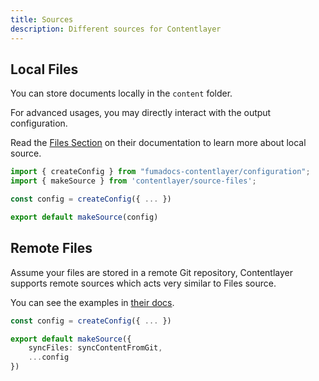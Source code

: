 ```yaml
---
title: Sources
description: Different sources for Contentlayer
---
```


## Local Files

You can store documents locally in the `content` folder.

For advanced usages, you may directly interact with the output configuration.

Read the [Files Section](https://contentlayer.dev/docs/sources/files) on their documentation
to learn more about local source.

```ts
import { createConfig } from "fumadocs-contentlayer/configuration";
import { makeSource } from 'contentlayer/source-files';

const config = createConfig({ ... })

export default makeSource(config)
```

## Remote Files

Assume your files are stored in a remote Git repository, Contentlayer supports
remote sources which acts very similar to Files source.

You can see the examples in
[their docs](https://contentlayer.dev/docs/sources/remote-files).

```ts
const config = createConfig({ ... })

export default makeSource({
    syncFiles: syncContentFromGit,
    ...config
})
```
